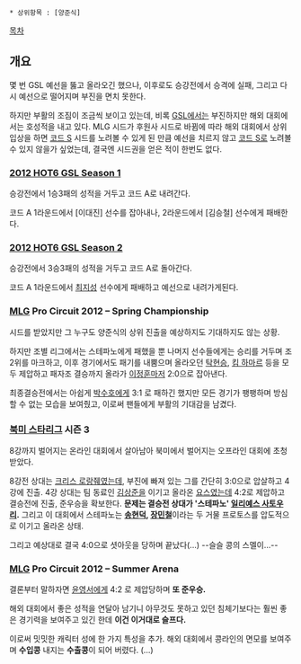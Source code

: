  * 상위항목 : [양준식]

[[목차]]

== 개요 ==
몇 번 GSL 예선을 뚫고 올라오긴 했으나, 이후로도 승강전에서 승격에 실패, 그리고 다시 예선으로 떨어지며 부진을 면치 못한다. 

하지만 부활의 조짐이 조금씩 보이고 있는데, 비록 [[GSL]]에서는 부진하지만 해외 대회에서는 호성적을 내고 있다. MLG 시드가 후원사 시드로 바뀜에 따라 해외 대회에서 상위 입상을 하면 [[코드 S]] 시드를 노려볼 수 있게 된 만큼 예선을 치르지 않고 [[코드 S]]로 노려볼 수 있지 않을가 싶었는데, 결국엔 시드권을 얻은 적이 한번도 없다.
=== [[2012 HOT6 GSL Season 1]] ===
승강전에서 1승3패의 성적을 거두고 코드 A로 내려간다.

코드 A 1라운드에서 [이대진] 선수를 잡아내나, 2라운드에서 [김승철] 선수에게 패배한다.
=== [[2012 HOT6 GSL Season 2]] ===
승강전에서 3승3패의 성적을 거두고 코드 A로 돌아간다.

코드 A 1라운드에서 [[최지성]] 선수에게 패배하고 예선으로 내려가게된다.
=== [[MLG]] Pro Circuit 2012 – Spring Championship ===
시드를 받았지만 그 누구도 양준식의 상위 진출을 예상하지도 기대하지도 않는 상황. 

하지만 조별 리그에서는 스테파노에게 패했을 뿐 나머지 선수들에게는 승리를 거두며 조 2위를 마크하고, 이후 경기에서도 패기를 내뿜으며 올라오던 [[탁현승]], [[킴 하마르]] 등을 모두 제압하고 패자조 결승까지 올라가 [[이정훈]]마저 2:0으로 잡아낸다. 

최종결승전에서는 아쉽게 [[박수호]]에게 3:1 로 패하긴 했지만 모든 경기가 팽팽하며 방심할 수 없는 모습을 보여줬고, 이로써 팬들에게 부활의 기대감을 남겼다.
=== [[북미 스타리그]] 시즌 3 ===
8강까지 벌어지는 온라인 대회에서 살아남아 북미에서 벌어지는 오프라인 대회에 초청받았다. 

8강전 상대는 [[크리스 로랑줴]]였는데, 부진에 빠져 있는 그를 간단히 3:0으로 압살하고 4강에 진출. 
4강 상대는 팀 동료인 [[김상준]]을 이기고 올라온 [[요스]]였는데 4:2로 제압하고 결승전에 진출, 준우승을 확보한다. '''문제는 결승전 상대가 '스테파노' [[일리예스 사토우리]].''' 그리고 이 대회에서 스테파노는 '''[[송현덕]], [[장민철]]'''이라는 두 거물 프로토스를 압도적으로 이기고 올라온 상태. 

그리고 예상대로 결국 4:0으로 셧아웃을 당하며 끝났다(...) --슬슬 콩의 스멜이...--
=== [[MLG]] Pro Circuit 2012 – Summer Arena ===
결론부터 말하자면 [[윤영서]]에게 4:2 로 제압당하며 '''또 준우승.''' 

해외 대회에서 좋은 성적을 연달아 남기니 아무것도 못하고 있던 침체기보다는 훨씬 좋은 경기력을 보여주고 있긴 한데 '''이건 이거대로 슬프다.''' 

이로써 밋밋한 캐릭터 성에 한 가지 특성을 추가. 해외 대회에서 콩라인의 면모를 보여주며 '''수입콩''' 내지는 '''수출콩'''이 되어 버렸다. (...) 
